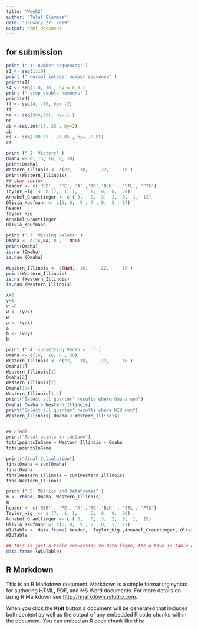 ```yaml
---
title: "Week2"
author: "Talal Elammas"
date: "January 27, 2019"
output: html_document
---
```



## for submission
```r
print (" 1: number sequences" )
s1 <- seq(1:10)   
print (" normal integer number sequence" )
print(s1)
s4 <- seq(1.0, 10 , by = 0.9 )
print (" step double numbers" )
print(s4)
ff <- seq(4, -10, by= -2)
ff
ns <- seq(999,991, by=-1 )
ns
ab <-seq.int(15, 25 , by=2)  
ab
cs <- seq( 80.05 , 70.05 , by= -0.85)
cs

```


```r
print (" 2: Vectors" )
Omaha <- c( 16, 16, 8, 30)
print(Omaha)
Western_Illinois <- c(22, 	18, 	22, 	16 )
print(Western_Illinois)
## char vector
header <- c('REB' , 'PE', 'A' ,'TO','BLK' , 'STL', 'PTS')
Taylor_Hig. <- c (7,  1, 1, 	5, 	0, 	0, 	20) 
Annabel_Graettinger <- c ( 3, 	0, 	3, 	2, 	0, 	1, 	19)
Olivia_Kaufmann <- c(6, 0, 	9 ,	7 ,	0, 	5 ,	17)
header
Taylor_Hig.
Annabel_Graettinger
Olivia_Kaufmann
```


```r
print (" 3: Missing Values" )
Omaha <- c(16,NA, 8 ,	NaN)
print(Omaha)
is.na (Omaha)
is.nan (Omaha)

Western_Illinois <- c(NaN, 	18, 	22, 	16 )
print(Western_Illinois)
is.na (Western_Illinois)
is.nan (Western_Illinois)

x=0
y=1
v =0
w <- (y/x)
w
a <- (v/x)
a
b <- (v/y)
b

```


```r
print (" 4: subsetting Vectors : " )
Omaha <- c(16, 	16, 8 ,	30)
Western_Illinois <- c(22, 	18, 	22, 	16 )
Omaha[1]
Western_Illinois[1]
Omaha[2]
Western_Illinois[2]
Omaha[1:4]
Western_Illinois[1:4]
print("Select all quarter' results where Omaha won")
Omaha[ Omaha > Western_Illinois]
print("Select all quarter' results where WIU won")
Western_Illinois[ Omaha < Western_Illinois]


## Final
print("Total points in theGame")
totalpointsInGame = Western_Illinois + Omaha  
totalpointsInGame

print("final Calculation")
finalOmaha = sum(Omaha)
finalOmaha
finalWestern_Illinois = sum(Western_Illinois)
finalWestern_Illinois


```



```r
print (" 5: Matrics and DataFrames" )
m <- rbind( Omaha, Western_Illinois)
m
header <- c('REB' , 'PE', 'A' ,'TO','BLK' , 'STL', 'PTS')
Taylor_Hig. <- c (7,  1, 1, 	5, 	0, 	0, 	20) 
Annabel_Graettinger <- c ( 3, 	0, 	3, 	2, 	0, 	1, 	19)
Olivia_Kaufmann <- c(6, 0, 	9 ,	7 ,	0, 	5 ,	17)
WIUTable <- data.frame( header,  Taylor_Hig.,Annabel_Graettinger, Olivia_Kaufmann  )
WIUTable

## this is just a table conversion to data frame, the a bove is table creation
data.frame (WIUTable)

```



## R Markdown

This is an R Markdown document. Markdown is a simple formatting syntax for authoring HTML, PDF, and MS Word documents. For more details on using R Markdown see <http://rmarkdown.rstudio.com>.

When you click the **Knit** button a document will be generated that includes both content as well as the output of any embedded R code chunks within the document. You can embed an R code chunk like this:
